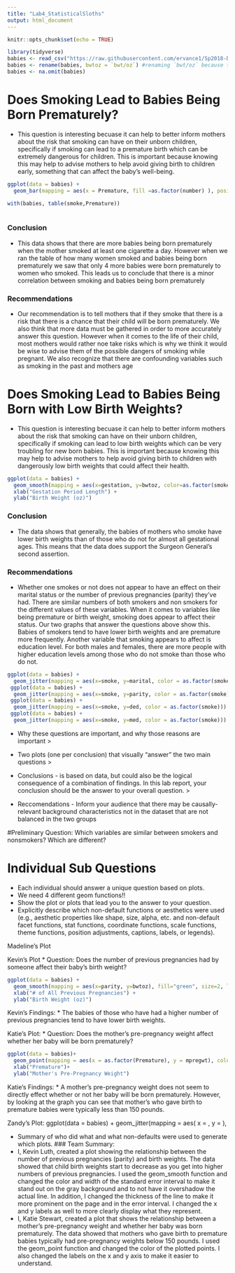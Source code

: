 ```yaml
---
title: "Lab4_StatisticalSloths"
output: html_document
---
```


```r
knitr::opts_chunk$set(echo = TRUE)
```

```r
library(tidyverse)
babies <- read_csv("https://raw.githubusercontent.com/ervance1/Sp2018-Data-Science-repo/master/babies2a.dat")
babies <- rename(babies, bwtoz = `bwt/oz`) #renaming `bwt/oz` because the "/" sign requires special care
babies <- na.omit(babies)
```

# Does Smoking Lead to Babies Being Born Prematurely? 
* This question is interesting becuase it can help to better inform mothers about the risk that smoking can have on their unborn children, specifically if smoking can lead to a premature birth which can be extremely dangerous for children. This is important because knowing this may help to advise mothers to help avoid giving birth to children early, something that can affect the baby's well-being. 

```r
ggplot(data = babies) + 
  geom_bar(mapping = aes(x = Premature, fill =as.factor(number) ), position = "fill")

with(babies, table(smoke,Premature))
  
```
### Conclusion
* This data shows that there are more babies being born prematurely when the mother smoked at least one cigarette a day. However when we ran the table of how many women smoked and babies being born prematurely we saw that only 4 more babies were born prematurely to women who smoked. This leads us to conclude that there is a minor correlation between smoking and babies being born prematurely 

### Recommendations
*  Our recommendation is to tell mothers that if they smoke that there is a risk that there is a chance that their child will be born prematurely. We also think  that more data must be gathered in order to more accurately answer this question. However when it comes to the life of their child, most mothers would rather noe take risks which is why we think it would be wise to advise them of the possible dangers of smoking while pregnant. We also recognize that there are confounding variables such as smoking in the past and mothers age


# Does Smoking Lead to Babies Being Born with Low Birth Weights?
* This question is interesting becuase it can help to better inform mothers about the risk that smoking can have on their unborn children, specifically if smoking can lead to low birth weights which can be very troubling for new born babies. This is important because knowing this may help to advise mothers to help avoid giving birth to children with dangerously low birth weights that could affect their health. 

```r
ggplot(data = babies) + 
  geom_smooth(mapping = aes(x=gestation, y=bwtoz, color=as.factor(smoke)), se=FALSE) + 
  xlab("Gestation Period Length") + 
  ylab("Birth Weight (oz)")
```
### Conclusion
* The data shows that generally, the babies of mothers who smoke have lower birth weights than of those who do not for almost all gestational ages. This means that the data does support the Surgeon General's second assertion.

### Recommendations
* Whether one smokes or not does not appear to have an effect on their marital status or the number of previous pregnancies (parity) they've had. There are similar numbers of both smokers and non smokers for the different values of these variables. When it comes to variables like being premature or birth weight, smoking does appear to affect their status. Our two graphs that answer the questions above show this. Babies of smokers tend to have lower birth weights and are premature more frequently. Another variable that smoking appears to affect is education level. For both males and females, there are more people with higher education levels among those who do not smoke than those who do not.
```r
ggplot(data = babies) + 
  geom_jitter(mapping = aes(x=smoke, y=marital, color = as.factor(smoke)))
 ggplot(data = babies) + 
  geom_jitter(mapping = aes(x=smoke, y=parity, color = as.factor(smoke)))
 ggplot(data = babies) + 
  geom_jitter(mapping = aes(x=smoke, y=ded, color = as.factor(smoke)))
 ggplot(data = babies) + 
  geom_jitter(mapping = aes(x=smoke, y=med, color = as.factor(smoke)))
```

* Why these questions are important, and why those reasons are important >

* Two plots (one per conclusion) that visually “answer” the two main questions >

* Conclusions - is based on data, but could also be the logical consequence of a combination of findings. In this lab report, your conclusion should be the answer to your overall question. >

* Reccomendations - Inform your audience that there may be causally-relevant background characteristics not in the dataset that are not balanced in the two groups 

#Preliminary Question: Which variables are similar between smokers and nonsmokers? Which are different?


# Individual Sub Questions 


- Each individual should answer a unique question based on plots.
- We need 4 different geom functions!! 
- Show the plot or plots that lead you to the answer to your question. 
- Explicitly describe which non-default functions or aesthetics were used (e.g., aesthetic properties like shape, size, alpha, etc. and non-default facet functions, stat functions, coordinate functions, scale functions, theme functions, position adjustments, captions, labels, or legends).

Madeline's Plot 

Kevin's Plot
* Question: Does the number of previous pregnancies had by someone affect their baby's birth weight?
```r
ggplot(data = babies) + 
  geom_smooth(mapping = aes(x=parity, y=bwtoz), fill="green", size=2, level=0.85) + 
  xlab("# of All Previous Pregnancies") + 
  ylab("Birth Weight (oz)")
```
Kevin's Findings: 
* The babies of those who have had a higher number of previous pregnancies tend to have lower birth weights.

Katie's Plot:
* Question: Does the mother's pre-pregnancy weight affect whether her baby will be born prematurely?
```r
ggplot(data = babies)+
  geom_point(mapping = aes(x = as.factor(Premature), y = mpregwt), color = "blue")+
  xlab("Premature")+
  ylab("Mother's Pre-Pregnancy Weight")
```
Katie's Findings:
* A mother's pre-pregnancy weight does not seem to directly effect whether or not her baby will be born prematurely. However, by looking at the graph you can see that mother's who gave birth to premature babies were typically less than 150 pounds.

Zandy's Plot:
ggplot(data = babies) +
  geom_jitter(mapping = aes( x =  , y = ),

* Summary of who did what and what non-defaults were used to generate which plots.
### Team Summary:
* I, Kevin Luth, created a plot showing the relationship between the number of previous pregnancies (parity) and birth weights. The data showed that child birth weights start to decrease as you get into higher numbers of previous pregnancies. I used the geom_smooth function and changed the color and width of the standard error interval to make it stand out on the gray background and to not have it overshadow the actual line. In addition, I changed the thickness of the line to make it more prominent on the page and in the error interval. I changed the x and y labels as well to more clearly display what they represent.
* I, Katie Stewart, created a plot that shows the relationship between a mother's pre-pregnancy weight and whether her baby was born prematurely. The data showed that mothers who gave birth to premature babies typically had pre-pregnancy weights below 150 pounds. I used the geom_point function and changed the color of the plotted points. I also changed the labels on the x and y axis to make it easier to understand. 


